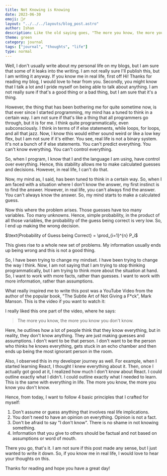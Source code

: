 ```yaml
---
title: Not Knowing is Knowing
date: 2023-06-30
emoji: 🤷‍♂️
layout: "../../../layouts/blog_post.astro"
author: Ishan 
description: Like the old saying goes, "The more you know, the more you know you don't know."
theme: green
category: journal
tags: ["journal", "thoughts", "life"]
type: normal
---
```


Well, I don't usually write about my personal life on my blogs, but I am sure that some of it leaks
into the writing. I am not really sure I'll publish this, but I am writing it anyway.
If you know me in real life, first off Hi! Thanks for reading my blog, I would love to hear from you.
Secondly, you might know that I talk a lot and I pride myself on being able to talk about anything.
I am not really sure if that's a good thing or a bad thing, but I am sure that it's a thing.

However, the thing that has been bothering me for quite sometime now, is that ever since
I started programming, my mind has a tuned to think in a certain way. I am not sure if that's
like a thing that all programmers go through, but it is for me.
I think quite programmatically, even subconsciously. I think in terms of if else statements,
while loops, for loops, and all that jazz.
Now, I know this would either sound weird or like a low key flex, but I am not sure if it's either.
You see, real life is not a binary system. It's not a bunch of if else statements.
You can't predict everything. You can't know everything. You can't control everything.

So, when I program, I know that I and the language I am using, have control over everything.
Hence, this stability allows me to make calculated guesses and decisions.
However, in real life, I can't do that.

Now, my mind as, I said, has been tuned to think in a certain way. So, when I am faced with a
situation where I don't know the answer, my first instinct is to find the answer.
However, in real life, you can't always find the answer. You can't always know the answer.
So, my mind starts to make a calculated guess.

Now this where the problem arises. Those guesses have too many variables. Too many unknowns.
Hence, simple probability, in the product of all those variables, the probability of the guess being
correct is very low. So, I end up making the wrong decision.

$\text{Probability of Guess being Correct} = \prod_{i=1}^{n} P_i$

This gives rise to a whole new set of problems.
My information usually ends up being wrong and this is not a good thing.

So, I have been trying to change my mindset. I have been trying to change the way I think.
Now, I am not saying that I am trying to stop thinking programmatically, but I am trying to
think more about the situation at hand.
So, I want to work with more facts, rather than guesses. I want to work with more information,
rather than assumptions.

What really inspired me to write this post was a YouTube Video from the author of the 
popular book, "The Subtle Art of Not Giving a F*ck", Mark Manson.
This is the video if you want to watch it:

<YouTube id="qJ8aRl1UNgw" client:load />

I really liked this one part of the video, where he says:

> The more you know, the more you know you don't know.

Here, he outlines how a lot of people think that they know everything, but in reality,
they don't know anything. They are just making guesses and assumptions.
I don't want to be that person. I don't want to be the person who thinks he knows everything,
gets stuck in an echo chamber and then ends up being the most ignorant person in the room.

Also, I observed this in my developer journey as well.
For example, when I started learning React, I thought I knew everything about it.
Then, once I actually got good at it, I realized how much I don't know about React.
I could outline exactly what I didn't. I could outline exactly what I needed to learn.
This is the same with everything in life. The more you know, the more you know you don't know.

Hence, from today, I want to follow 4 basic principles that I crafted for myself:

1. Don't assume or guess anything that involves real life implications.
2. You don't need to have an opinion on everything. Opinion is not a fact.
3. Don't be afraid to say "I don't know". There is no shame in not knowing something.
4. Information that you give to others should be factual and not based on assumptions or word of mouth.

There you go, that's it.
I am not sure if this post made any sense, but I just wanted to write it down.
So, if you know me in real life, I would love to hear your thoughts on this.

Thanks for reading and hope you have a great day!